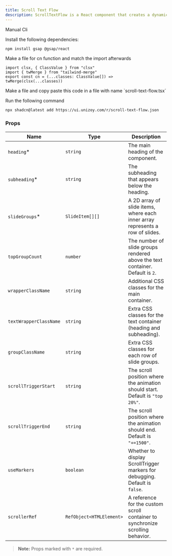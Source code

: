 ```yaml
---
title: Scroll Text Flow
description: ScrollTextFlow is a React component that creates a dynamic scrolling effect with text and slide groups. As users scroll, the component reveals and animates slides while displaying the specified heading and subheading.
---
```


<ComponentPreview
  name="scroll-text-flow-demo"
  className="[&_.preview>[data-orientation=vertical]]:sm:max-w-[70%]"
/>

<Tabs defaultValue="manual">

<TabsList>
  <TabsTrigger value="manual">Manual</TabsTrigger>
  <TabsTrigger value="cli">Cli</TabsTrigger>
</TabsList>

<TabsContent value="manual">

<Steps>

<Step>Install the following dependencies:</Step>

```bash
npm install gsap @gsap/react
```
<Step>Make a file for cn function and match the import afterwards</Step>

```tsx
import clsx, { ClassValue } from "clsx"
import { twMerge } from "tailwind-merge"
export const cn = (...classes: ClassValue[]) => twMerge(clsx(...classes))
```
<Step>
  Make a file and copy paste this code in a file with name `scroll-text-flow.tsx`
</Step>

<ComponentSource name="scroll-text-flow" />

</Steps>

</TabsContent>

<TabsContent value="cli">

<Steps>

<Step>Run the following command </Step>

```bash
npx shadcn@latest add https://ui.unizoy.com/r/scroll-text-flow.json
```

</Steps>

</TabsContent>

</Tabs>

### Props

| Name                     | Type                         | Description                                                                                                         |
| ------------------------ | ---------------------------- | ------------------------------------------------------------------------------------------------------------------- |
| `heading`*                | `string`                     | The main heading of the component.                                                                                   |
| `subheading`*             | `string`                     | The subheading that appears below the heading.                                                                       |
| `slideGroups`*            | `SlideItem[][]`              | A 2D array of slide items, where each inner array represents a row of slides.                                        |
| `topGroupCount`           | `number`                     | The number of slide groups rendered above the text container. Default is `2`.                                        |
| `wrapperClassName`        | `string`                     | Additional CSS classes for the main container.                                                                       |
| `textWrapperClassName`    | `string`                     | Extra CSS classes for the text container (heading and subheading).                                                   |
| `groupClassName`          | `string`                     | Extra CSS classes for each row of slide groups.                                                                      |
| `scrollTriggerStart`      | `string`                     | The scroll position where the animation should start. Default is `"top 20%"`.                                       |
| `scrollTriggerEnd`        | `string`                     | The scroll position where the animation should end. Default is `"+=1500"`.                                          |
| `useMarkers`              | `boolean`                    | Whether to display ScrollTrigger markers for debugging. Default is `false`.                                          |
| `scrollerRef`             | `RefObject<HTMLElement>`     | A reference for the custom scroll container to synchronize scrolling behavior.                                      |

> **Note:** Props marked with `*` are required.